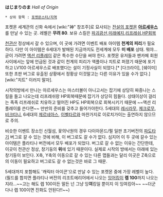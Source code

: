 '''はじまりのま''' ''Hall of Origin''

 * 상위 항목 : [[포켓몬스터/지역]]

포켓몬 세계관의 신화 속에서 [wiki:"神" 창조주]로 묘사되는 [[전설의 포켓몬]] '''[[아르세우스]]'''를 만날 수 있는 곳. 레벨은 '''무려 80'''. 보유 스킬은 [[파괴광선]],[[미래예지]],[[리프레쉬]],[[HP회복]]

[[천관산]] 정상에서 갈 수 있으며, 이 곳에 가려면 이벤트 배포 아이템 '''천계의 피리'''가 필요하다. 다만 이 아이템은 6세대가 발매된 지금까지도 전세계에 모두 '''미 배포''' 상태. 뭐야... 굳이 가려면 [[액션 리플레이]] 같은 특수한 수단을 써야 한다. 포켓몬 유저들과 팬카페 회원 사이에서는 앞에 언급된 것과 같이 천계의 피리가 액플이나 치트로 퍼졌기 때문에 포기하고 LV100 아르세우스로 배포했다는 설이 기정사실이 되었다.[* [다크라이], [쉐이미] 또한 초판 버그로 유출된 상황에서 정황상 이것말고는 다른 이유가 있을 수가 없다.] [wiki:"치트" 이러지 말자].

시작의방에서 만나는 아르세우스는 마스터볼이 아니고서는 잡기에 상당히 짜증나는 스킬을 들고 나오는데 리프레쉬랑 HP회복때문에 잡기가 상당히 힘들다. 상태이상이 걸리는 족족 리프레쉬로 치유하고 떨어진 HP도 HP회복으로 회복시키기 때문에 ~~액션 리플레이를 쓴다면~~ 만반의 준비를 갖추고 들어가야한다. 5세대의 [[레시라무]], [[제크로무]], [[비크티니]], 6세대의 [[제르네아스]], [[이벨타르]]와 마찬가지로 이로치가이는 출연하지 않으므로 주의.

비슷한 이벤트 장소인 신월섬, 꽃의낙원의 경우 다이아몬드/펄 일판 초기버전의 [[파도타기]] 버그로 갈 수 있는 것에 비해, 이 버그로도 갈 수가 없다. 심지어 이 두 곳에 갈수 있는 아이템은 플라티나 버전에서 모두 배포가 되었다. 버그로 갈 수 없는 이유는 간단한데, 이곳이 천관산 정상, 창기둥의 '''위'''에 있기 때문이다. 실제로 시작의 방에서는 아래에 있는 창기둥이 보인다. X축, Y축의 이동으로 갈 수 있는 다른 맵들과는 달리 이곳은 Z축으로의 이동이 필요하고 버그로도 갈 수 없는것은 바로 그 때문. 

5세대까지 포함해도 '캐릭터 아이콘'으로 만날 수 있는 포켓몬 중에 가장 레벨이 높다. (필드를 합치면 플라티나 버전의 리조트에리어에서 나오는 [[잉어킹]]이 '''렙 100'''까지 나오는지라...~~고는 해도 렙 100이든 말든 넌 그냥 잉'''여'''킹일 뿐이지 이 잉여킹아~~ ~~더군다나 렙 100이면 진화도 안된다!!~~)
